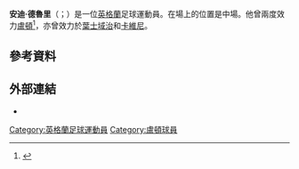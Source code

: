 '''安迪·德魯里'''（{{lang-en|Andy Drury}}；{{bd|1983年|11月28日}}）是一位[[英格蘭|英格蘭]]足球運動員。在場上的位置是中場。他曾兩度效力[[卢顿足球俱乐部|盧頓]]<ref name="LutonReturn">{{cite news
| title = Official: Andy Drury signs for Luton Town
| url = http://www.lutontown.co.uk/news/article/andy-drury-signs-for-luton-town-1707580.aspx
| publisher = Luton Town F.C.
| date = 30 June 2014
| accessdate = 30 June 2014
| archive-date = 2015-08-26
| archive-url = https://web.archive.org/web/20150826172419/http://www.lutontown.co.uk/news/article/andy-drury-signs-for-luton-town-1707580.aspx
| dead-url = no
}}</ref>，亦曾效力於[[伊普斯维奇城足球俱乐部|葉士域治]]和[[克劳利镇足球俱乐部|卡維尼]]。

==參考資料==
{{Reflist}}

==外部連結==
*{{soccerbase|id=35626}}

{{DEFAULTSORT:Drury, Andy}}
[[Category:英格蘭足球運動員|Category:英格蘭足球運動員]]
[[Category:盧頓球員|Category:盧頓球員]]